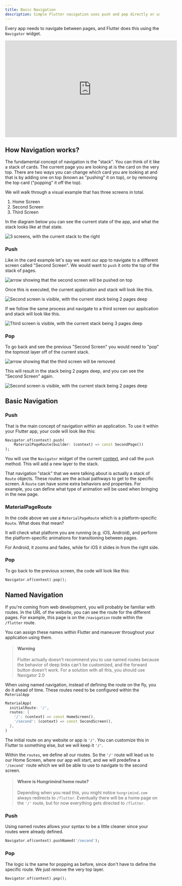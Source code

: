 ```yaml
---
title: Basic Navigation
description: Simple Flutter navigation uses push and pop directly or using named routes.
---
```


Every app needs to navigate between pages, and Flutter does this using the `Navigator` widget. 

<iframe width="560" height="315" src="https://www.youtube.com/embed/fiLDVKLaJAE" title="YouTube video player" frameborder="0" allow="accelerometer; autoplay; clipboard-write; encrypted-media; gyroscope; picture-in-picture; web-share" allowfullscreen></iframe>

## How Navigation works?
The fundamental concept of navigation is the "stack". You can think of it like a stack of cards. The current page you are looking at is the card on the very top. There are two ways you can change which card you are looking at and that is by adding one on top (known as "pushing" it on top), or by removing the top card ("popping" it off the top). 

We will walk through a visual example that has three screens in total.
1. Home Screen
2. Second Screen
3. Third Screen

In the diagram below you can see the current state of the app, and what the stack looks like at that state.

![3 screens, with the current stack to the right](/images/flutter_navigation_1.png)


### Push
Like in the card example let's say we want our app to navigate to a different screen called "Second Screen". We would want to `push` it onto the top of the stack of pages.

![arrow showing that the second screen will be pushed on top](/images/flutter_navigation_2.png)

Once this is executed, the current application and stack will look like this.

![Second screen is visible, with the current stack being 2 pages deep](/images/flutter_navigation_3.png)

If we follow the same process and navigate to a third screen our application and stack will look like this.

![Third screen is visible, with the current stack being 3 pages deep](/images/flutter_navigation_4.png)

### Pop
To go back and see the previous "Second Screen" you would need to "pop" the topmost layer off of the current stack.

![arrow showing that the third screen will be removed](/images/flutter_navigation_5.png)

This will result in the stack being 2 pages deep, and you can see the "Second Screen" again.

![Second screen is visible, with the current stack being 2 pages deep](/images/flutter_navigation_6.png)

## Basic Navigation

### Push
That is the main concept of navigation within an application. To use it within your Flutter app, your code will look like this:
```dart
Navigator.of(context).push(
    MaterialPageRoute(builder: (context) => const SecondPage())
);
```

You will use the `Navigator` widget of the current [context](/flutter/buildcontext), and call the `push` method. This will add a new layer to the stack.

That navigation "stack" that we were talking about is actually a stack of `Route` objects. These routes are the actual pathways to get to the specific screen. A `Route` can have some extra behaviors and properties. For example, you can define what type of animation will be used when bringing in the new page.

### MaterialPageRoute
In the code above we use a `MaterialPageRoute` which is a platform-specific `Route`. What does that mean?

It will check what platform you are running (e.g. iOS, Android), and perform the platform-specific animations for transitioning between pages. 

For Android, it zooms and fades, while for iOS it slides in from the right side.

### Pop
To go back to the previous screen, the code will look like this:
```dart
Navigator.of(context).pop();
```
## Named Navigation
If you're coming from web development, you will probably be familiar with routes. In the URL of the website, you can see the route for the different pages. For example, this page is on the `/navigation` route within the `/flutter` route.

You can assign these names within Flutter and maneuver throughout your application using them.

> #### Warning
> Flutter actually doesn't recommend you to use named routes because the behavior of deep links can't be customized, and the forward button doesn't work. For a solution with all this, you should use Navigator 2.0

When using named navigation, instead of defining the route on the fly, you do it ahead of time. These routes need to be configured within the `MaterialApp`

```dart
MaterialApp(
  initialRoute: '/',
  routes: {
    '/': (context) => const HomeScreen(),
    '/second': (context) => const SecondScreen(),
  },
)
```

The initial route on any website or app is `'/'`. You can customize this in Flutter to something else, but we will keep it `'/'`.

Within the `routes`, we define all our routes. So the `'/'` route will lead us to our Home Screen, where our app will start, and we will predefine a `'/second'` route which we will be able to use to navigate to the second screen.

> #### Where is Hungrimind home route?
> Depending when you read this, you might notice `hungrimind.com` always redirects to `/flutter`. Eventually there will be a home page on the `'/'` route, but for now everything gets directed to `/flutter`.

### Push
Using named routes allows your syntax to be a little cleaner since your routes were already defined.
```dart
Navigator.of(context).pushNamed('/second');
```

### Pop
The logic is the same for popping as before, since don't have to define the specific route. We just remove the very top layer.

```dart
Navigator.of(context).pop();
```